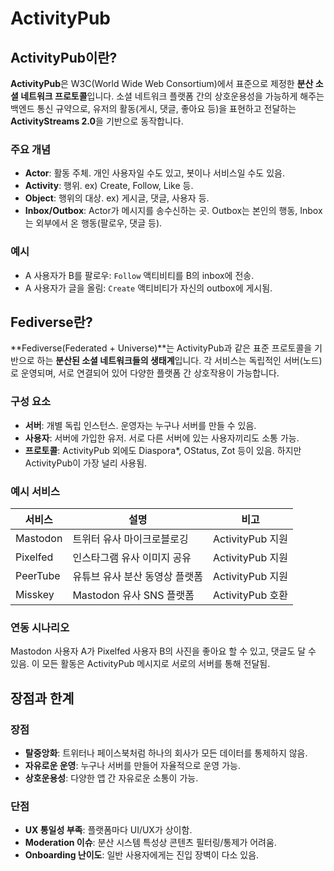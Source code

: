 # ActivityPub

## ActivityPub이란?

**ActivityPub**은 W3C(World Wide Web Consortium)에서 표준으로 제정한 **분산 소셜 네트워크 프로토콜**입니다. 소셜 네트워크 플랫폼 간의 상호운용성을 가능하게 해주는 백엔드 통신 규약으로, 유저의 활동(게시, 댓글, 좋아요 등)을 표현하고 전달하는 **ActivityStreams 2.0**을 기반으로 동작합니다.

### 주요 개념

* **Actor**: 활동 주체. 개인 사용자일 수도 있고, 봇이나 서비스일 수도 있음.
* **Activity**: 행위. ex) Create, Follow, Like 등.
* **Object**: 행위의 대상. ex) 게시글, 댓글, 사용자 등.
* **Inbox/Outbox**: Actor가 메시지를 송수신하는 곳. Outbox는 본인의 행동, Inbox는 외부에서 온 행동(팔로우, 댓글 등).

### 예시

* A 사용자가 B를 팔로우: `Follow` 액티비티를 B의 inbox에 전송.
* A 사용자가 글을 올림: `Create` 액티비티가 자신의 outbox에 게시됨.

## Fediverse란?

\*\*Fediverse(Federated + Universe)\*\*는 ActivityPub과 같은 표준 프로토콜을 기반으로 하는 **분산된 소셜 네트워크들의 생태계**입니다. 각 서비스는 독립적인 서버(노드)로 운영되며, 서로 연결되어 있어 다양한 플랫폼 간 상호작용이 가능합니다.

### 구성 요소

* **서버**: 개별 독립 인스턴스. 운영자는 누구나 서버를 만들 수 있음.
* **사용자**: 서버에 가입한 유저. 서로 다른 서버에 있는 사용자끼리도 소통 가능.
* **프로토콜**: ActivityPub 외에도 Diaspora\*, OStatus, Zot 등이 있음. 하지만 ActivityPub이 가장 널리 사용됨.

### 예시 서비스

| 서비스      | 설명                  | 비고             |
| -------- | ------------------- | -------------- |
| Mastodon | 트위터 유사 마이크로블로깅      | ActivityPub 지원 |
| Pixelfed | 인스타그램 유사 이미지 공유     | ActivityPub 지원 |
| PeerTube | 유튜브 유사 분산 동영상 플랫폼   | ActivityPub 지원 |
| Misskey  | Mastodon 유사 SNS 플랫폼 | ActivityPub 호환 |

### 연동 시나리오

Mastodon 사용자 A가 Pixelfed 사용자 B의 사진을 좋아요 할 수 있고, 댓글도 달 수 있음. 이 모든 활동은 ActivityPub 메시지로 서로의 서버를 통해 전달됨.

## 장점과 한계

### 장점

* **탈중앙화**: 트위터나 페이스북처럼 하나의 회사가 모든 데이터를 통제하지 않음.
* **자유로운 운영**: 누구나 서버를 만들어 자율적으로 운영 가능.
* **상호운용성**: 다양한 앱 간 자유로운 소통이 가능.

### 단점

* **UX 통일성 부족**: 플랫폼마다 UI/UX가 상이함.
* **Moderation 이슈**: 분산 시스템 특성상 콘텐츠 필터링/통제가 어려움.
* **Onboarding 난이도**: 일반 사용자에게는 진입 장벽이 다소 있음.
